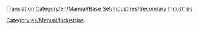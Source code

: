 [[Translation:Category/en/Manual/Base Set/Industries/Secondary Industries]]
[[Category:es/Manual/Industrias]]